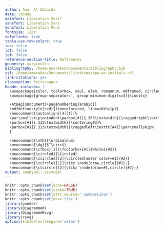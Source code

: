 ```yaml
---
author: Amar Al-Zubaidi
date: \today
mainfont: Liberation Serif
sansfont: Liberation Sans
monofont: Liberation Mono
fontsize: 12pt
colorlinks: true
table-use-row-colors: true
toc: false
lot: false
lof: false
reference-section-title: References
geometry: margin=1in
bibliography: /home/amarakon/Documents/bibliography.bib
csl: /home/amarakon/Documents/Citations/apa-no-initials.csl
link-citations: yes
classoption: letterpaper
header-includes: |
  \usepackage{color, tcolorbox, soul, ulem, romannum, mdframed, circledsteps, tikz, hyperref, fmtcount}
  \usepackage[group-separator=′, group-minimum-digits=3]{siunitx}

  \AtBeginDocument{\pagenumbering{arabic}}
  \mdfdefinestyle{red}{linecolor=red, linewidth=1pt}
  \newcommand{\autoalign}[4][t]{%
  \par\smallskip\noindent\parbox[#1]{.333\textwidth}{\raggedright\texttt{#2}}%
  \parbox[#1]{.333\textwidth}{\centering#3}%
  \parbox[#1]{.333\textwidth}{\raggedleft\texttt{#4}}\par\smallskip%
  }

  \newcommand{\nth}{\ordinalnum}
  \newcommand{\dg}{$^\circ$}
  \newcommand{\cfbox}[3]{\fcolorbox{#1}{white}{#2}}
  \newcommand{\circled}{\Circled}
  \newcommand{\ccircled}[2]{\circled[outer color=#1]{#2}}
  \newcommand{\tcircle}[1]{\tikz \node[draw,circle]{#1};}
  \newcommand{\ctcircle}[2]{\tikz \node[draw=#1,circle]{#2};}
output: amaRyaml::eisvogel
---
```

```r
knitr::opts_chunk$set(echo=FALSE)
knitr::opts_chunk$set(cache=TRUE)
knitr::opts_chunk$set(attr.source='.numberLines')
knitr::opts_chunk$set(dev='tikz')
library(pander)
library(DiagrammeR)
library(DiagrammeRsvg)
library(rsvg)
options(tikzDefaultEngine='xetex')
```

